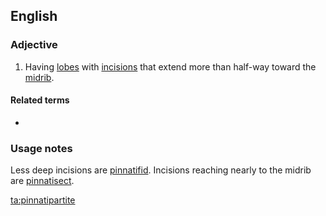 ==English==

===Adjective===
{{en-adj|-}}

# {{lb|en|botany|of leaves}} Having [[lobe]]s with [[incision]]s that extend more than half-way toward the [[midrib]].

====Related terms====
* {{l|en|pinnate}}

===Usage notes===
Less deep incisions are [[pinnatifid]]. Incisions reaching nearly to the midrib are [[pinnatisect]].

[[ta:pinnatipartite]]
